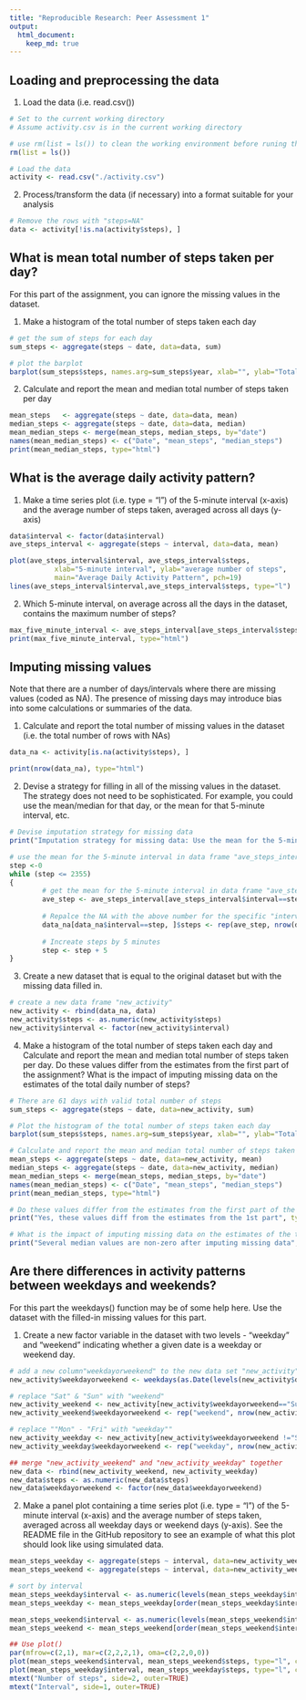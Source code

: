 ```yaml
---
title: "Reproducible Research: Peer Assessment 1"
output: 
  html_document:
    keep_md: true
---
```



## Loading and preprocessing the data

1. Load the data (i.e. read.csv())
```r

# Set to the current working directory
# Assume activity.csv is in the current working directory

# use rm(list = ls()) to clean the working environment before runing the testing
rm(list = ls())

# Load the data 
activity <- read.csv("./activity.csv")
```

2. Process/transform the data (if necessary) into a format suitable for your analysis
```r

# Remove the rows with "steps=NA" 
data <- activity[!is.na(activity$steps), ]
```


## What is mean total number of steps taken per day?

For this part of the assignment, you can ignore the missing values in the dataset.

1. Make a histogram of the total number of steps taken each day
```r
# get the sum of steps for each day
sum_steps <- aggregate(steps ~ date, data=data, sum)

# plot the barplot
barplot(sum_steps$steps, names.arg=sum_steps$year, xlab="", ylab="Total number of steps")
```

2. Calculate and report the mean and median total number of steps taken per day
```r
mean_steps   <- aggregate(steps ~ date, data=data, mean)
median_steps <- aggregate(steps ~ date, data=data, median)
mean_median_steps <- merge(mean_steps, median_steps, by="date")
names(mean_median_steps) <- c("Date", "mean_steps", "median_steps")
print(mean_median_steps, type="html")
```

## What is the average daily activity pattern?

1. Make a time series plot (i.e. type = "l") of the 5-minute interval (x-axis) and the average number of steps taken, averaged across all days (y-axis)

```r
data$interval <- factor(data$interval)
ave_steps_interval <- aggregate(steps ~ interval, data=data, mean)

plot(ave_steps_interval$interval, ave_steps_interval$steps,
           xlab="5-minute interval", ylab="average number of steps", 
           main="Average Daily Activity Pattern", pch=19)
lines(ave_steps_interval$interval,ave_steps_interval$steps, type="l") 
```

2. Which 5-minute interval, on average across all the days in the dataset, contains the maximum number of steps?

```r
max_five_minute_interval <- ave_steps_interval[ave_steps_interval$steps==max(ave_steps_interval$steps), ][1]
print(max_five_minute_interval, type="html")
```

## Imputing missing values

Note that there are a number of days/intervals where there are missing values (coded as NA). The presence of missing days may introduce bias into some calculations or summaries of the data.

1. Calculate and report the total number of missing values in the dataset (i.e. the total number of rows with NAs)  

```r
data_na <- activity[is.na(activity$steps), ]

print(nrow(data_na), type="html")
```

2. Devise a strategy for filling in all of the missing values in the dataset. The strategy does not need to be sophisticated. For example, you could use the mean/median for that day, or the mean for that 5-minute interval, etc.  

```r
# Devise imputation strategy for missing data
print("Imputation strategy for missing data: Use the mean for the 5-minute interval to replace NA", type="html")

```

```r
# use the mean for the 5-minute interval in data frame "ave_steps_interval" to replace NA in data frame "data_na"
step <-0
while (step <= 2355)
{
        # get the mean for the 5-minute interval in data frame "ave_steps_interval"
        ave_step <- ave_steps_interval[ave_steps_interval$interval==step, ][2]
        
        # Repalce the NA with the above number for the specific "interval" in data frame "data_na"
        data_na[data_na$interval==step, ]$steps <- rep(ave_step, nrow(data_na[data_na$interval==step, ]))
        
        # Increate steps by 5 minutes
        step <- step + 5
}
```

3. Create a new dataset that is equal to the original dataset but with the missing data filled in.  

```r
# create a new data frame "new_activity"
new_activity <- rbind(data_na, data)
new_activity$steps <- as.numeric(new_activity$steps)
new_activity$interval <- factor(new_activity$interval)
```

4. Make a histogram of the total number of steps taken each day and Calculate and report the mean and median total number of steps taken per day. Do these values differ from the estimates from the first part of the assignment? What is the impact of imputing missing data on the estimates of the total daily number of steps? 

```r

# There are 61 days with valid total number of steps
sum_steps <- aggregate(steps ~ date, data=new_activity, sum)

# Plot the histogram of the total number of steps taken each day
barplot(sum_steps$steps, names.arg=sum_steps$year, xlab="", ylab="Total number of steps")
```

```r
# Calculate and report the mean and median total number of steps taken per day
mean_steps <- aggregate(steps ~ date, data=new_activity, mean)
median_steps <- aggregate(steps ~ date, data=new_activity, median)
mean_median_steps <- merge(mean_steps, median_steps, by="date")
names(mean_median_steps) <- c("Date", "mean_steps", "median_steps")
print(mean_median_steps, type="html")
```

```r
# Do these values differ from the estimates from the first part of the assignment? 
print("Yes, these values diff from the estimates from the 1st part", type="html")

# What is the impact of imputing missing data on the estimates of the total daily number of steps? 
print("Several median values are non-zero after imputing missing data", type="html")
```
## Are there differences in activity patterns between weekdays and weekends?

For this part the weekdays() function may be of some help here. Use the dataset with the filled-in missing values for this part.  

1. Create a new factor variable in the dataset with two levels - "weekday" and "weekend" indicating whether a given date is a weekday or weekend day.  

```r
# add a new column"weekdayorweekend" to the new data set "new_activity"
new_activity$weekdayorweekend <- weekdays(as.Date(levels(new_activity$date)[new_activity$date]))

# replace "Sat" & "Sun" with "weekend"
new_activity_weekend <- new_activity[new_activity$weekdayorweekend=="Sunday" | new_activity$weekdayorweekend=="Saturday", ]
new_activity_weekend$weekdayorweekend <- rep("weekend", nrow(new_activity_weekend))

# replace ""Mon" - "Fri" with "weekday""
new_activity_weekday <- new_activity[new_activity$weekdayorweekend !="Sunday" & new_activity$weekdayorweekend !="Saturday", ]
new_activity_weekday$weekdayorweekend <- rep("weekday", nrow(new_activity_weekday))

## merge "new_activity_weekend" and "new_activity_weekday" together
new_data <- rbind(new_activity_weekend, new_activity_weekday)
new_data$steps <- as.numeric(new_data$steps)
new_data$weekdayorweekend <- factor(new_data$weekdayorweekend)

```

2. Make a panel plot containing a time series plot (i.e. type = "l") of the 5-minute interval (x-axis) and the average number of steps taken, averaged across all weekday days or weekend days (y-axis). See the README file in the GitHub repository to see an example of what this plot should look like using simulated data.  

```r

mean_steps_weekday <- aggregate(steps ~ interval, data=new_activity_weekday, mean)
mean_steps_weekend <- aggregate(steps ~ interval, data=new_activity_weekend, mean)

# sort by interval
mean_steps_weekday$interval <- as.numeric(levels(mean_steps_weekday$interval))[mean_steps_weekday$interval]
mean_steps_weekday <- mean_steps_weekday[order(mean_steps_weekday$interval), ]

mean_steps_weekend$interval <- as.numeric(levels(mean_steps_weekend$interval))[mean_steps_weekend$interval]
mean_steps_weekend <- mean_steps_weekend[order(mean_steps_weekend$interval), ]

## Use plot() 
par(mfrow=c(2,1), mar=c(2,2,2,1), oma=c(2,2,0,0))
plot(mean_steps_weekend$interval, mean_steps_weekend$steps, type="l", col="blue", xlab="", ylab="", main="weekend", cex.main=0.8)
plot(mean_steps_weekday$interval, mean_steps_weekday$steps, type="l", col="blue", xlab="", ylab="", main="weekday", cex.main=0.8)
mtext("Number of steps", side=2, outer=TRUE)
mtext("Interval", side=1, outer=TRUE)

```
